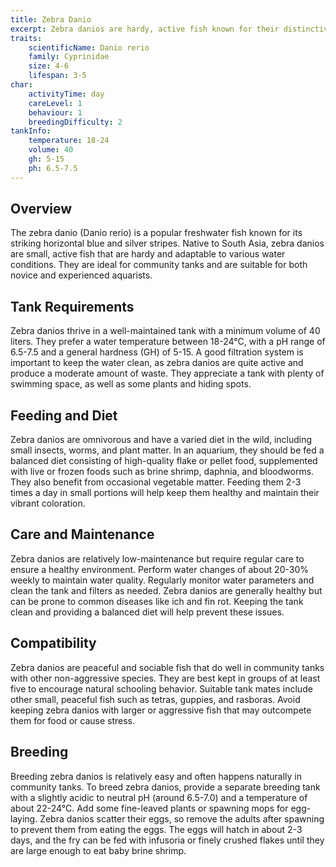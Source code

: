 ```yaml
---
title: Zebra Danio
excerpt: Zebra danios are hardy, active fish known for their distinctive horizontal stripes and lively behavior. They are great for community tanks and easy to care for.
traits:
    scientificName: Danio rerio
    family: Cyprinidae
    size: 4-6
    lifespan: 3-5
char:
    activityTime: day
    careLevel: 1
    behaviour: 1
    breedingDifficulty: 2
tankInfo:
    temperature: 18-24
    volume: 40
    gh: 5-15
    ph: 6.5-7.5
---
```


## Overview
The zebra danio (Danio rerio) is a popular freshwater fish known for its striking horizontal blue and silver stripes. Native to South Asia, zebra danios are small, active fish that are hardy and adaptable to various water conditions. They are ideal for community tanks and are suitable for both novice and experienced aquarists.

## Tank Requirements
Zebra danios thrive in a well-maintained tank with a minimum volume of 40 liters. They prefer a water temperature between 18-24°C, with a pH range of 6.5-7.5 and a general hardness (GH) of 5-15. A good filtration system is important to keep the water clean, as zebra danios are quite active and produce a moderate amount of waste. They appreciate a tank with plenty of swimming space, as well as some plants and hiding spots.

## Feeding and Diet
Zebra danios are omnivorous and have a varied diet in the wild, including small insects, worms, and plant matter. In an aquarium, they should be fed a balanced diet consisting of high-quality flake or pellet food, supplemented with live or frozen foods such as brine shrimp, daphnia, and bloodworms. They also benefit from occasional vegetable matter. Feeding them 2-3 times a day in small portions will help keep them healthy and maintain their vibrant coloration.

## Care and Maintenance
Zebra danios are relatively low-maintenance but require regular care to ensure a healthy environment. Perform water changes of about 20-30% weekly to maintain water quality. Regularly monitor water parameters and clean the tank and filters as needed. Zebra danios are generally healthy but can be prone to common diseases like ich and fin rot. Keeping the tank clean and providing a balanced diet will help prevent these issues.

## Compatibility
Zebra danios are peaceful and sociable fish that do well in community tanks with other non-aggressive species. They are best kept in groups of at least five to encourage natural schooling behavior. Suitable tank mates include other small, peaceful fish such as tetras, guppies, and rasboras. Avoid keeping zebra danios with larger or aggressive fish that may outcompete them for food or cause stress.

## Breeding
Breeding zebra danios is relatively easy and often happens naturally in community tanks. To breed zebra danios, provide a separate breeding tank with a slightly acidic to neutral pH (around 6.5-7.0) and a temperature of about 22-24°C. Add some fine-leaved plants or spawning mops for egg-laying. Zebra danios scatter their eggs, so remove the adults after spawning to prevent them from eating the eggs. The eggs will hatch in about 2-3 days, and the fry can be fed with infusoria or finely crushed flakes until they are large enough to eat baby brine shrimp.
